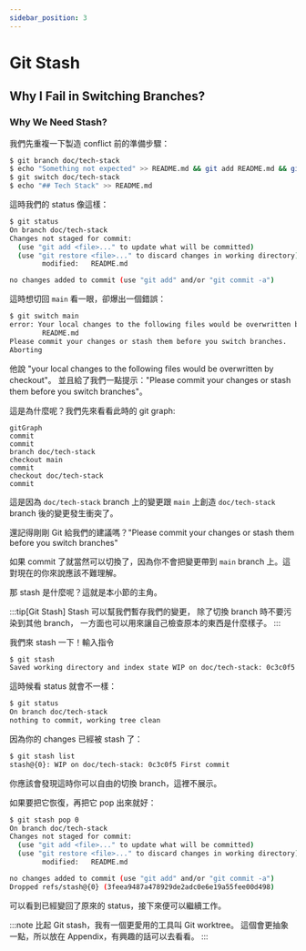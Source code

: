 ```yaml
---
sidebar_position: 3
---
```


# Git Stash

## Why I Fail in Switching Branches?

### Why We Need Stash?

我們先重複一下製造 conflict 前的準備步驟：

```bash
$ git branch doc/tech-stack
$ echo "Something not expected" >> README.md && git add README.md && git commit -m "Add: something not expected"
$ git switch doc/tech-stack
$ echo "## Tech Stack" >> README.md
```

這時我們的 status 像這樣：

```bash
$ git status
On branch doc/tech-stack
Changes not staged for commit:
  (use "git add <file>..." to update what will be committed)
  (use "git restore <file>..." to discard changes in working directory)
        modified:   README.md

no changes added to commit (use "git add" and/or "git commit -a")
```

這時想切回 `main` 看一眼，卻爆出一個錯誤：

```bash
$ git switch main
error: Your local changes to the following files would be overwritten by checkout:
        README.md
Please commit your changes or stash them before you switch branches.
Aborting
```

他說 "your local changes to the following files would be overwritten by checkout"。
並且給了我們一點提示："Please commit your changes or stash them before you switch branches"。

這是為什麼呢？我們先來看看此時的 git graph:

```mermaid
gitGraph
commit
commit
branch doc/tech-stack
checkout main
commit
checkout doc/tech-stack
commit
```

這是因為 `doc/tech-stack` branch 上的變更跟 `main` 上創造 `doc/tech-stack` branch 後的變更發生衝突了。

還記得剛剛 Git 給我們的建議嗎？"Please commit your changes or stash them before you switch branches"

如果 commit 了就當然可以切換了，因為你不會把變更帶到 `main` branch 上。這對現在的你來說應該不難理解。

那 stash 是什麼呢？這就是本小節的主角。

:::tip[Git Stash]
Stash 可以幫我們暫存我們的變更，
除了切換 branch 時不要污染到其他 branch，
一方面也可以用來讓自己檢查原本的東西是什麼樣子。
:::

我們來 stash 一下！輸入指令

```bash
$ git stash
Saved working directory and index state WIP on doc/tech-stack: 0c3c0f5 First commit
```

這時候看 status 就會不一樣：

```bash
$ git status
On branch doc/tech-stack
nothing to commit, working tree clean
```

因為你的 changes 已經被 stash 了：

```bash
$ git stash list
stash@{0}: WIP on doc/tech-stack: 0c3c0f5 First commit
```

你應該會發現這時你可以自由的切換 branch，這裡不展示。

如果要把它恢復，再把它 pop 出來就好：

```bash
$ git stash pop 0
On branch doc/tech-stack
Changes not staged for commit:
  (use "git add <file>..." to update what will be committed)
  (use "git restore <file>..." to discard changes in working directory)
        modified:   README.md

no changes added to commit (use "git add" and/or "git commit -a")
Dropped refs/stash@{0} (3feea9487a478929de2adc0e6e19a55fee00d498)
```

可以看到已經變回了原來的 status，接下來便可以繼續工作。

:::note
比起 Git stash，我有一個更愛用的工具叫 Git worktree。
這個會更抽象一點，所以放在 Appendix，有興趣的話可以去看看。
:::
